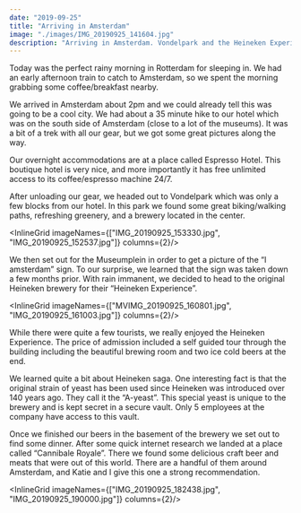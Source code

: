 ```yaml
---
date: "2019-09-25"
title: "Arriving in Amsterdam"
image: "./images/IMG_20190925_141604.jpg"
description: "Arriving in Amsterdam. Vondelpark and the Heineken Experience"
---
```



Today was the perfect rainy morning in Rotterdam for sleeping in. We had an early afternoon train to catch to Amsterdam, so we spent the morning grabbing some coffee/breakfast nearby.

We arrived in Amsterdam about 2pm and we could already tell this was going to be a cool city. We had about a 35 minute hike to our hotel which was on the south side of Amsterdam (close to a lot of the museums). It was a bit of a trek with all our gear, but we got some great pictures along the way.

<ImageTrifecta topImageName="IMG_20190925_141258.jpg" bottomImageName="IMG_20190925_140941.jpg" portraitImageName="IMG_20190925_141118.jpg"/>

Our overnight accommodations are at a place called Espresso Hotel. This boutique hotel is very nice, and more importantly it has free unlimited access to its coffee/espresso machine 24/7.

After unloading our gear, we headed out to Vondelpark which was only a few blocks from our hotel. In this park we found some great biking/walking paths, refreshing greenery, and a brewery located in the center.

<InlineGrid imageNames={["IMG_20190925_153330.jpg", "IMG_20190925_152537.jpg"]} columns={2}/>

We then set out for the Museumplein in order to get a picture of the “I amsterdam” sign. To our surprise, we learned that the sign was taken down a few months prior. With rain immanent, we decided to head to the original Heineken brewery for their “Heineken Experience”.

<InlineGrid imageNames={["MVIMG_20190925_160801.jpg", "IMG_20190925_161003.jpg"]} columns={2}/>

While there were quite a few tourists, we really enjoyed the Heineken Experience. The price of admission included a self guided tour through the building including the beautiful brewing room and two ice cold beers at the end.

<ImageTrifecta topImageName="IMG_20190925_170523.jpg" bottomImageName="IMG_20190925_172252.jpg" portraitImageName="IMG_20190925_165146.jpg"/>

 We learned quite a bit about Heineken saga. One interesting fact is that the original strain of yeast has been used since Heineken was introduced over 140 years ago. They call it the “A-yeast”. This special yeast is unique to the brewery and is kept secret in a secure vault. Only 5 employees at the company have access to this vault.

Once we finished our beers in the basement of the brewery we set out to find some dinner. After some quick internet research we landed at a place called “Cannibale Royale”. There we found some delicious craft beer and meats that were out of this world. There are a handful of them around Amsterdam, and Katie and I give this one a strong recommendation.

<InlineGrid imageNames={["IMG_20190925_182438.jpg", "IMG_20190925_190000.jpg"]} columns={2}/>

